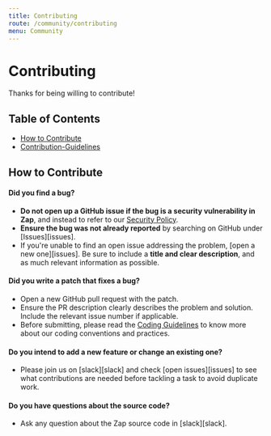 ```yaml
---
title: Contributing
route: /community/contributing
menu: Community
---
```


# Contributing

Thanks for being willing to contribute!

## Table of Contents

- [How to Contribute](#How-to-Contribute)
- [Contribution-Guidelines](#Contribution-Guidelines)

## How to Contribute

#### Did you find a bug?

- **Do not open up a GitHub issue if the bug is a security vulnerability in Zap**, and instead to refer to our [Security Policy](../README.md#security).
- **Ensure the bug was not already reported** by searching on GitHub under [Issues][issues].
- If you're unable to find an open issue addressing the problem, [open a new one][issues]. Be sure to include a **title and clear description**, and as much relevant information as possible.

#### **Did you write a patch that fixes a bug?**

- Open a new GitHub pull request with the patch.
- Ensure the PR description clearly describes the problem and solution. Include the relevant issue number if applicable.
- Before submitting, please read the [Coding Guidelines](#coding-guidelines) to know more about our coding conventions and practices.

#### **Do you intend to add a new feature or change an existing one?**

- Please join us on [slack][slack] and check [open issues][issues] to see what contributions are needed before tackling a task to avoid duplicate work.

#### **Do you have questions about the source code?**

- Ask any question about the Zap source code in [slack][slack].

